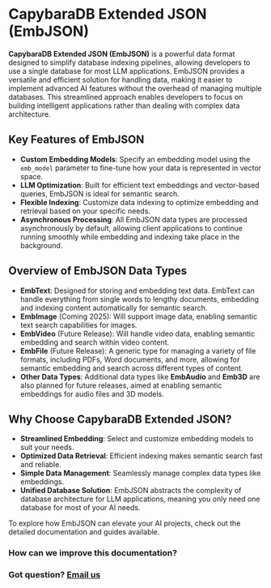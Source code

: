 # CapybaraDB Extended JSON (EmbJSON)

**CapybaraDB Extended JSON (EmbJSON)** is a powerful data format designed to simplify database indexing pipelines, 
allowing developers to use a single database for most LLM applications. EmbJSON provides a versatile and efficient solution 
for handling data, making it easier to implement advanced AI features without the overhead of managing multiple databases. 
This streamlined approach enables developers to focus on building intelligent applications rather than dealing with complex data architecture.

## Key Features of EmbJSON

- **Custom Embedding Models**: Specify an embedding model using the `emb_model` parameter to fine-tune how your data is represented in vector space.
- **LLM Optimization**: Built for efficient text embeddings and vector-based queries, EmbJSON is ideal for semantic search.
- **Flexible Indexing**: Customize data indexing to optimize embedding and retrieval based on your specific needs.
- **Asynchronous Processing**: All EmbJSON data types are processed asynchronously by default, allowing client applications to continue running smoothly while embedding and indexing take place in the background.

## Overview of EmbJSON Data Types

- **EmbText**: Designed for storing and embedding text data. EmbText can handle everything from single words to lengthy documents, embedding and indexing content automatically for semantic search.
- **EmbImage** (Coming 2025): Will support image data, enabling semantic text search capabilities for images.
- **EmbVideo** (Future Release): Will handle video data, enabling semantic embedding and search within video content.
- **EmbFile** (Future Release): A generic type for managing a variety of file formats, including PDFs, Word documents, and more, allowing for semantic embedding and search across different types of content.
- **Other Data Types**: Additional data types like **EmbAudio** and **Emb3D** are also planned for future releases, aimed at enabling semantic embeddings for audio files and 3D models.

## Why Choose CapybaraDB Extended JSON?

- **Streamlined Embedding**: Select and customize embedding models to suit your needs.
- **Optimized Data Retrieval**: Efficient indexing makes semantic search fast and reliable.
- **Simple Data Management**: Seamlessly manage complex data types like embeddings.
- **Unified Database Solution**: EmbJSON abstracts the complexity of database architecture for LLM applications, meaning you only need one database for most of your AI needs.

To explore how EmbJSON can elevate your AI projects, check out the detailed documentation and guides available.

### How can we improve this documentation?

<Feedback />

### Got question? [Email us](mailto:hello@capybaradb.co) 